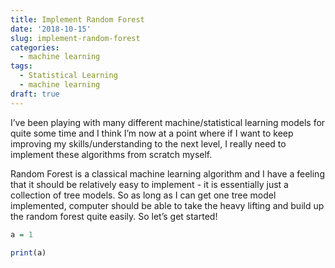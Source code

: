 ```yaml
---
title: Implement Random Forest
date: '2018-10-15'
slug: implement-random-forest
categories:
  - machine learning
tags:
  - Statistical Learning
  - machine learning
draft: true
---
```


I've been playing with many different machine/statistical learning models for quite some time and I think I'm now at a point where if I want to keep improving my skills/understanding to the next level, I really need to implement these algorithms from scratch myself. 

Random Forest is a classical machine learning algorithm and I have a feeling that it should be relatively easy to implement - it is essentially just a collection of tree models. So as long as I can get one tree model implemented, computer should be able to take the heavy lifting and build up the random forest quite easily. So let's get started!

```r
a = 1
```

```r
print(a)
```

